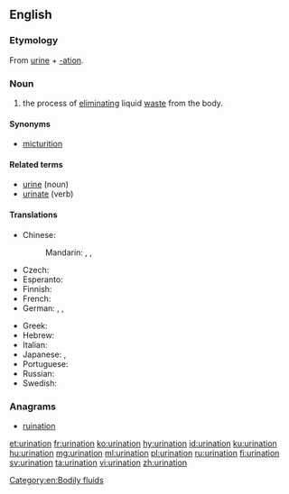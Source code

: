 ==English==
{{wikipedia}}

===Etymology===
From [[urine]] + [[-ation]].

===Noun===
{{en-noun}}

# the process of [[eliminating]] liquid [[waste]] from the body.

====Synonyms====
* [[micturition]]

====Related terms====
* [[urine]] (noun)
* [[urinate]] (verb)

====Translations====
{{trans-top|the process of eliminating liquid waste from the body}}
* Chinese:
*: Mandarin: {{t+|cmn|排尿|tr=páiniào|sc=Hani}}, {{t+|cmn|撒尿|tr=sāniào|sc=Hani}}, {{t+|cmn|泌尿|tr=mìniào|sc=Hani}}
* Czech: {{t|cs|močení|n}}
* Esperanto: {{t|eo|urinado}}
* Finnish: {{t|fi|virtsaaminen}}
* French: {{t+|fr|miction|f}}
* German: {{t+|de|Miktion|f}}, {{t|de|Urinieren|n}}, {{t|de|Harnlassen|n}}
{{trans-mid}}
* Greek: {{t+|el|ούρηση|f|sc=Grek}}
* Hebrew: {{t+|he|השתנה|f|tr=ha'shta'na|sc=Hebr}}
* Italian: {{t+|it|minzione|f}}
* Japanese: {{t|ja|排尿|tr=はいにょう, hainyō|sc=Jpan}}, {{t|ja|放尿|tr=ほうにょう, hōnyō|sc=Jpan}}
* Portuguese: {{t|pt|urinação|f}}
* Russian: {{t+|ru|мочеиспускание|n|tr=močeispuskánije|sc=Cyrl}}
* Swedish: {{t|sv|urinering|c}}
{{trans-bottom}}

===Anagrams===
* [[ruination]]

[[Category:en:Bodily fluids]]

[[et:urination]]
[[fr:urination]]
[[ko:urination]]
[[hy:urination]]
[[id:urination]]
[[ku:urination]]
[[hu:urination]]
[[mg:urination]]
[[ml:urination]]
[[pl:urination]]
[[ru:urination]]
[[fi:urination]]
[[sv:urination]]
[[ta:urination]]
[[vi:urination]]
[[zh:urination]]